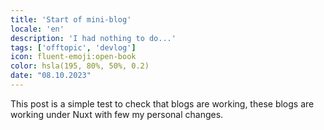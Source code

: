 ```yaml
---
title: 'Start of mini-blog'
locale: 'en'
description: 'I had nothing to do...'
tags: ['offtopic', 'devlog']
icon: fluent-emoji:open-book
color: hsla(195, 80%, 50%, 0.2)
date: "08.10.2023"
---
```


This post is a simple test to check that blogs are working, these blogs are working under Nuxt with few my personal changes.
